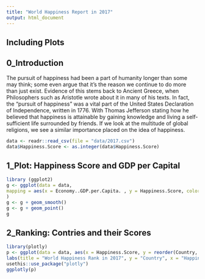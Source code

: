 ```yaml
---
title: "World Happiness Report in 2017"
output: html_document
---
```




## Including Plots
## 0_Introduction
The pursuit of happiness had been a part of humanity longer than some may think; some even argue that it’s the reason we continue to do more than just exist. Evidence of this stems back to Ancient Greece, when Philosophers such as Aristotle wrote about it in many of his texts. In fact, the “pursuit of happiness” was a vital part of the United States Declaration of Independence, written in 1776. With Thomas Jefferson stating how he believed that happiness is attainable by gaining knowledge and living a self-sufficient life surrounded by friends. If we look at the multitude of global religions, we see a similar importance placed on the idea of happiness.
```r
data <- readr::read_csv(file = "data/2017.csv")
data$Happiness.Score <- as.integer(data$Happiness.Score)

```

## 1_Plot: Happiness Score and GDP per Capital
```r
library (ggplot2)
g <- ggplot(data = data, 
mapping = aes(x = Economy..GDP.per.Capita. , y = Happiness.Score, color = Health..Life.Expectancy.)
)
g <- g + geom_smooth()
g <- g + geom_point()
g
```

## 2_Ranking: Contries and their Scores
```r
library(plotly)
p <- ggplot(data = data, aes(x = Happiness.Score, y = reorder(Country, Happiness.Score))) + geom_point(colour = "red", alpha = .5) + geom_segment(aes(yend=reorder(Country, Happiness.Score)), xend = 0, colour="pink", alpha = .5) + theme(axis.text.y = element_text(angle = 0, hjust = 1)) + 
labs(title = "World Happiness Rank in 2017", y = "Country", x = "Happiness.Score")
usethis::use_package("plotly")
ggplotly(p)
```

```r

```

